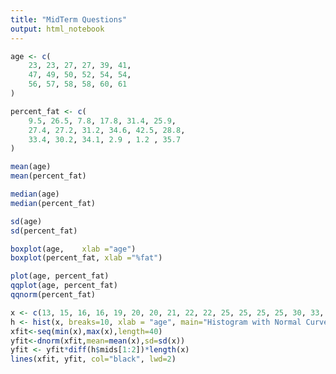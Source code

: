 ```yaml
---
title: "MidTerm Questions"
output: html_notebook
---
```




```r
age <- c(
    23, 23, 27, 27, 39, 41,
    47, 49, 50, 52, 54, 54,
    56, 57, 58, 58, 60, 61
)

percent_fat <- c(
    9.5, 26.5, 7.8, 17.8, 31.4, 25.9,
    27.4, 27.2, 31.2, 34.6, 42.5, 28.8,
    33.4, 30.2, 34.1, 2.9 , 1.2 , 35.7
)
```

```r
mean(age)
mean(percent_fat)
```

```r
median(age)
median(percent_fat)
```

```r
sd(age)
sd(percent_fat)
```
```r
boxplot(age, 	xlab ="age")
boxplot(percent_fat, xlab ="%fat")
```

```r
plot(age, percent_fat)
qqplot(age, percent_fat)
qqnorm(percent_fat)
```

```r
x <- c(13, 15, 16, 16, 19, 20, 20, 21, 22, 22, 25, 25, 25, 25, 30, 33, 33, 35, 35, 35, 35, 36, 40, 45, 46, 52, 70)
h <- hist(x, breaks=10,	xlab = "age", main="Histogram with Normal Curve of age")
xfit<-seq(min(x),max(x),length=40)
yfit<-dnorm(xfit,mean=mean(x),sd=sd(x))
yfit <- yfit*diff(h$mids[1:2])*length(x)
lines(xfit, yfit, col="black", lwd=2) 
```

